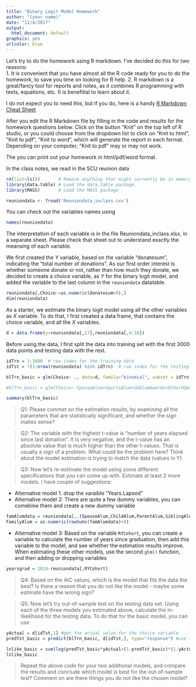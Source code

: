 ---
title: "Binary Logit Model Homework"
author: "(your name)"
date: "11/4/2017"
output:
  html_document: default
graphics: yes
urlcolor: blue
---

Let's try to do the homework using R markdown. I've decided do this for two reasons:    
1. It is convenient that you have almost all the R code ready for you to do the homework, to save you time on looking for R help. 
2. R markdown is a great/fancy tool for reports and notes, as it combines R programming with texts, equations, etc. It is benefitial to learn about it. 

I do not expect you to need this, but if you do, here is a handy [R Markdown Cheat Sheet](https://www.rstudio.com/wp-content/uploads/2016/03/rmarkdown-cheatsheet-2.0.pdf)

After you edit the R Markdown file by filling in the code and results for the homework questions below. Click on the button "Knit" on the top left of R studio, or you could choose from the dropdown list to click on "Knit to html", "Knit to pdf", "Knit to word", which will generate the report in each format. Depending on your computer, "Knit to pdf" may or may not work. 

The you can print out your homework in html/pdf/word format. 



In the class notes, we read in the SCU reunion data
```{r}
rm(list=ls())       # Remove anything that might currently be in memory so we can start fresh.
library(data.table) # Load the data.table package.
library(MASS)       # Load the MASS package

reuniondata <- fread('Reuniondata_inclass.csv')
```

You can check out the variables names using
```{r}
names(reuniondata)
```
The interpretation of each variable is in the file Reuniondata_inclass.xlsx, in a separate sheet. Please check that sheet out to understand exactly the meansing of each variable. 


We first created the $Y$ variable, based on the variable "donatesum", indicating the "total number of donations". As our first order interest is whether someone donate or not, rather than how much they donate, we decided to create a choice variable, as $Y$ for the binary logit model, and added the variable to the last column in the `reuniondata` datatable. 

```{r}
reuniondata[,Choice:=as.numeric(donatesum>0),]
dim(reuniondata)
```

As a starter, we estimate the binary logit model using all the other variables as $X$ variable. To do that, I first created a data frame, that contains the choice variable, and all the $X$ variables. 

```{r }
d = data.frame(y=reuniondata[,17],reuniondata[,4:16])
```

Before using the data, I first split the data into training set with the first 3000 data points and testing data with the rest.  

```{r }
idTrn = 1:3000  # row index for the training data
idTst = !(1:nrow(reuniondata) %in% idTrn)  # row index for the testing data

blTrn_basic = glm(Choice~ ., data=d, family="binomial", subset = idTrn) #using only training data. Note that the "." after "~" meaning using all the rest of the data in data frame "d" except the variable "Choice". This is way we created the "d" dataframe, so that we do not need to list all the other variables we need in the model. but you can always use the following command, if you do not want to use "."

#blTrn_basic = glm(Choice~ SpouseAlum+SportsAlum+UGAlumAwards+OtherUGAct+EverAssigned+BoardMember+ChildAlum+ParentAlum+SiblingAlum+GradDegree+TotalReunions+OnePlusEvents+Years.Lapsed, data=d, family="binomial", subset = idTrn)  #for running additional models, you may find it easier to base your code on this code. 

summary(blTrn_basic)
```

> Q1: Please commet on the estimation results, by examining all the parameters that are statistically significant, and whether the sign makes sense?


> Q2: The variable with the highest t-value is "number of years elapsed since last donation". It is very negative, and the t-value has an absolute value that is much higher than the other t-values. That is usually a sign of a problem. What could be the problem here? Think about the model estimation is trying to match the data (values in Y).



> Q3: Now let's re-estimate the model using some different specifications that you can come up with. Estimate at least 2 more models. I have couple of suggestions:   

- Alternative model 1: drop the varaible "Years.Lapsed"   
- Alternative model 2: There are quite a few dummy variables, you can comebine them and create a new dummy variable 

```{r}
famAlumdata = reuniondata[,.(SpouseAlum,ChildAlum,ParentAlum,SiblingAlum)]
FamilyAlum = as.numeric(rowSums(famAlumdata)>0)
```   

- Alternative model 3: Based on the variable `RYCohort`, you can create a variable to calculate the number of years since graduation, then add this variable to the model, and see whether the estimation results improve. 
When estimating these other models, use the second `glm()` function, and then adding or dropping variables

```{r}
yearsgrad = 2014-reuniondata[,RYCohort]

```


> Q4: Based on the AIC values, which is the model that fits the data the best? Is there a reason that you do not like the model - maybe some estimate have the wrong sign?


> Q5: Now let's try out-of-sample test on the testing data set. Using each of the three models you estimated above, calculate the ln-likelihood for the testing data. To do that for the basic model, you can use


```{r}
yActual = d[idTst,1] #get the actual value for the choice variable
predTst_basic = predict(blTrn_basic, d[idTst,], type="response") #use the model results in blTrn_basic, to predict the probability of Y=1 for each data point in the testing data set

lnlike_basic = sum(log(predTst_basic*yActual+(1-predTst_basic)*(1-yActual))) #using the predicted probability that Y=1, and the actual data, can calculate the ln-likelihood for all the data points
lnlike_basic
```

> Repeat the above code for your two additional models, and compare the results and conclude which model is best for the out-of-sample test? Comment on are there things you do not like the chosen model?


